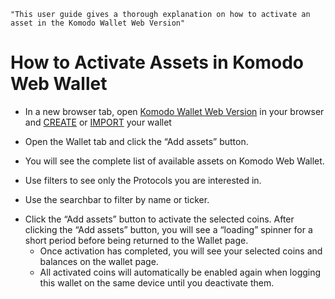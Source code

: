     "This user guide gives a thorough explanation on how to activate an asset in the Komodo Wallet Web Version"


# How to Activate Assets in Komodo Web Wallet

*   In a new browser tab, open [Komodo Wallet Web Version](https://app.komodoplatform.com/#/dex) in your browser and [CREATE](/komodo-wallet/web/how-to-activate-assets-in-komodo-web-wallet/) or [IMPORT](/komodo-wallet/web/how-to-activate-assets-in-komodo-web-wallet/) your wallet

*   Open the Wallet tab and click the “Add assets” button.

<OptimizedImage title=" How to Activate Assets in Komodo Web Wallet" src={howToActivate1} alt=" How to Activate Assets in Komodo Web Wallet" />

*   You will see the complete list of available assets on Komodo Web Wallet.

<OptimizedImage title=" How to Activate Assets in Komodo Web Wallet" src={howToActivate2} alt=" How to Activate Assets in Komodo Web Wallet" />

*   Use filters to see only the Protocols you are interested in.

<OptimizedImage title=" How to Activate Assets in Komodo Web Wallet" src={howToActivate3} alt=" How to Activate Assets in Komodo Web Wallet" />

*   Use the searchbar to filter by name or ticker.

<OptimizedImage title=" How to Activate Assets in Komodo Web Wallet" src={howToActivate4} alt=" How to Activate Assets in Komodo Web Wallet" />

*   Click the “Add assets” button to activate the selected coins. After clicking the “Add assets” button, you will see a “loading” spinner for a short period before being returned to the Wallet page.
    *   Once activation has completed, you will see your selected coins and balances on the wallet page.
    *   All activated coins will automatically be enabled again when logging this wallet on the same device until you deactivate them.

<OptimizedImage title=" How to Activate Assets in Komodo Web Wallet" src={howToActivate5} alt=" How to Activate Assets in Komodo Web Wallet" />
